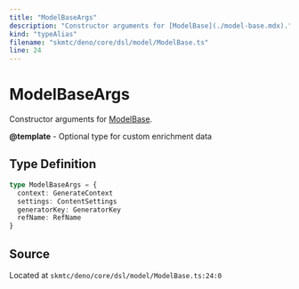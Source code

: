 ```yaml
---
title: "ModelBaseArgs"
description: "Constructor arguments for [ModelBase](./model-base.mdx)."
kind: "typeAlias"
filename: "skmtc/deno/core/dsl/model/ModelBase.ts"
line: 24
---
```


# ModelBaseArgs

Constructor arguments for [ModelBase](./model-base.mdx).


**@template** - Optional type for custom enrichment data

## Type Definition

```typescript
type ModelBaseArgs = {
  context: GenerateContext
  settings: ContentSettings
  generatorKey: GeneratorKey
  refName: RefName
}
```

## Source

Located at `skmtc/deno/core/dsl/model/ModelBase.ts:24:0`
